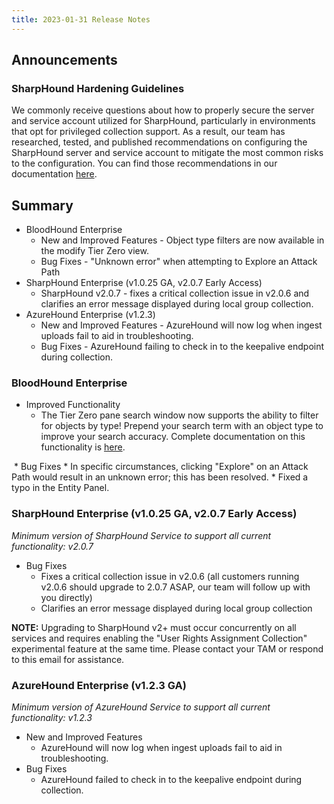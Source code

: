 ```yaml
---
title: 2023-01-31 Release Notes
---
```


## Announcements

### SharpHound Hardening Guidelines

We commonly receive questions about how to properly secure the server and service account utilized for SharpHound, particularly in environments that opt for privileged collection support. As a result, our team has researched, tested, and published recommendations on configuring the SharpHound server and service account to mitigate the most common risks to the configuration. You can find those recommendations in our documentation [here](/hc/en-us/articles/12400091052955).

## Summary

* BloodHound Enterprise
    * New and Improved Features - Object type filters are now available in the modify Tier Zero view.
    * Bug Fixes - "Unknown error" when attempting to Explore an Attack Path
* SharpHound Enterprise (v1.0.25 GA, v2.0.7 Early Access)
    * SharpHound v2.0.7 - fixes a critical collection issue in v2.0.6 and clarifies an error message displayed during local group collection.
* AzureHound Enterprise (v1.2.3)
    * New and Improved Features - AzureHound will now log when ingest uploads fail to aid in troubleshooting.
    * Bug Fixes - AzureHound failing to check in to the keepalive endpoint during collection.

### BloodHound Enterprise


* Improved Functionality
    * The Tier Zero pane search window now supports the ability to filter for objects by type! Prepend your search term with an object type to improve your search accuracy. Complete documentation on this functionality is [here](https://support.bloodhoundenterprise.io/hc/en-us/articles/12016243350939).
<Frame>
  <img src="/hc/images/image-30.png" alt=""/>
</Frame>
* Bug Fixes
    * In specific circumstances, clicking "Explore" on an Attack Path would result in an unknown error; this has been resolved.
    * Fixed a typo in the Entity Panel.

### SharpHound Enterprise (v1.0.25 GA, v2.0.7 Early Access)

_Minimum version of SharpHound Service to support all current functionality: v2.0.7_

* Bug Fixes
    * Fixes a critical collection issue in v2.0.6 (all customers running v2.0.6 should upgrade to 2.0.7 ASAP, our team will follow up with you directly)
    * Clarifies an error message displayed during local group collection

**NOTE:** Upgrading to SharpHound v2+ must occur concurrently on all services and requires enabling the "User Rights Assignment Collection" experimental feature at the same time. Please contact your TAM or respond to this email for assistance.

### AzureHound Enterprise (v1.2.3 GA)

_Minimum version of AzureHound Service to support all current functionality: v1.2.3_

* New and Improved Features
    * AzureHound will now log when ingest uploads fail to aid in troubleshooting.
* Bug Fixes
    * AzureHound failed to check in to the keepalive endpoint during collection.


